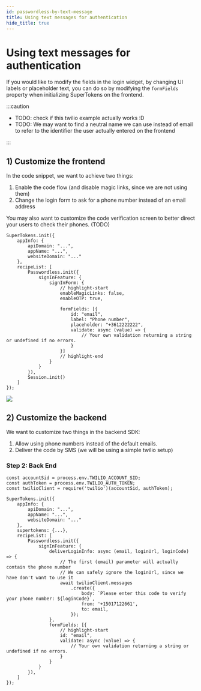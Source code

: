 ```yaml
---
id: passwordless-by-text-message
title: Using text messages for authentication
hide_title: true
---
```



# Using text messages for authentication

If you would like to modify the fields in the login widget, by changing UI labels or placeholder text, you can do so by modifying the `formFields` property when initializing SuperTokens on the frontend.

:::caution

* TODO: check if this twilio example actually works :D
* TODO: We may want to find a neutral name we can use instead of email to refer to the identifier the user actually entered on the frontend

:::

## 1) Customize the frontend

In the code snippet, we want to achieve two things:
1. Enable the code flow (and disable magic links, since we are not using them)
2. Change the login form to ask for a phone number instead of an email address

You may also want to customize the code verification screen to better direct your users to check their phones. (TODO)

<FrontendSDKTabs>
<TabItem value="reactjs">

```tsx
SuperTokens.init({
    appInfo: {
        apiDomain: "...",
        appName: "...",
        websiteDomain: "..."
    },
    recipeList: [
        Passwordless.init({
            signInFeature: {
                signInForm: {
                    // highlight-start
                    enableMagicLinks: false,
                    enableOTP: true,

                    formFields: [{
                        id: "email",
                        label: "Phone number",
                        placeholder: "+3612222222",
                        validate: async (value) => {
                            // Your own validation returning a string or undefined if no errors.
                        }
                    }]
                    // highlight-end
                }
            }
        }),
        Session.init()
    ]
});
```
</TabItem>
</FrontendSDKTabs>

<img src="/img/passwordless/modified-formfields.png" />

## 2) Customize the backend

We want to customize two things in the backend SDK:

1. Allow using phone numbers instead of the default emails.
2. Deliver the code by SMS (we will be using a simple twilio setup)


### Step 2: Back End 

<BackendSDKTabs>
<TabItem value="nodejs">

```tsx
const accountSid = process.env.TWILIO_ACCOUNT_SID;
const authToken = process.env.TWILIO_AUTH_TOKEN;
const twilioClient = require('twilio')(accountSid, authToken);

SuperTokens.init({
    appInfo: {
        apiDomain: "...",
        appName: "...",
        websiteDomain: "..."
    },
    supertokens: {...},
    recipeList: [
        Passwordless.init({
            signInFeature: {
                deliverLoginInfo: async (email, loginUrl, loginCode) => {
                    // The first (email) parameter will actually contain the phone number
                    // We can safely ignore the loginUrl, since we have don't want to use it
                    await twilioClient.messages
                        .create({
                            body: `Please enter this code to verify your phone number: ${loginCode}`,
                            from: '+15017122661',
                            to: email,
                        });
                },
                formFields: [{
                    // highlight-start
                    id: "email",
                    validate: async (value) => {
                        // Your own validation returning a string or undefined if no errors.
                    }
                }
            }
        }),
    ]
});
```
</TabItem>
</BackendSDKTabs>
